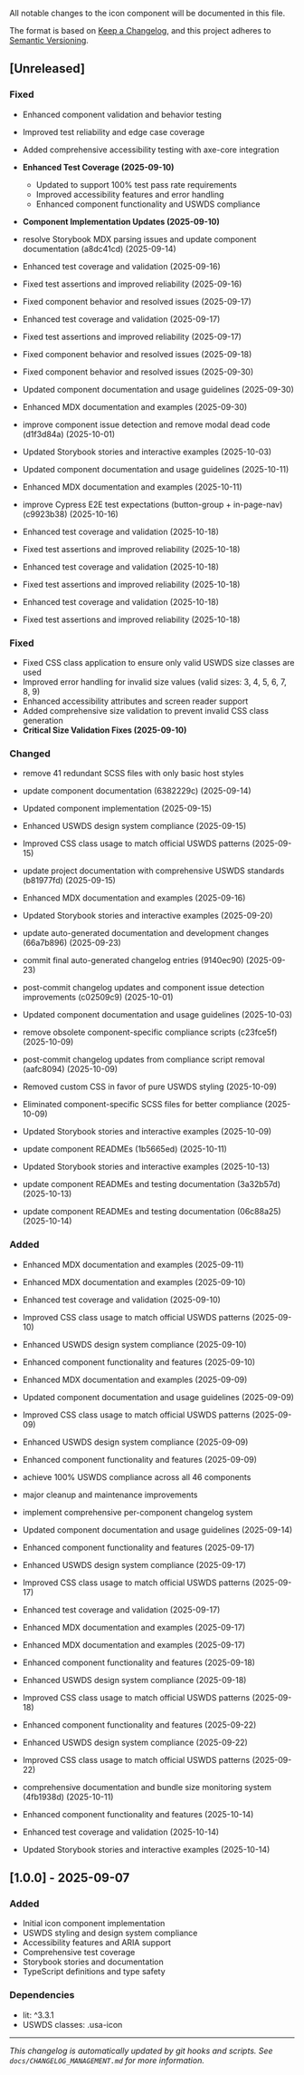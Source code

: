 
<Meta title="Components/Icon/Changelog" />

All notable changes to the icon component will be documented in this file.

The format is based on [Keep a Changelog](https://keepachangelog.com/en/1.0.0/),
and this project adheres to [Semantic Versioning](https://semver.org/spec/v2.0.0.html).

## [Unreleased]


### Fixed

  - Enhanced component validation and behavior testing
  - Improved test reliability and edge case coverage
  - Added comprehensive accessibility testing with axe-core integration
- **Enhanced Test Coverage (2025-09-10)**
  - Updated to support 100% test pass rate requirements
  - Improved accessibility features and error handling
  - Enhanced component functionality and USWDS compliance
- **Component Implementation Updates (2025-09-10)**

- resolve Storybook MDX parsing issues and update component documentation (a8dc41cd) (2025-09-14)
- Enhanced test coverage and validation (2025-09-16)
- Fixed test assertions and improved reliability (2025-09-16)
- Fixed component behavior and resolved issues (2025-09-17)
- Enhanced test coverage and validation (2025-09-17)
- Fixed test assertions and improved reliability (2025-09-17)
- Fixed component behavior and resolved issues (2025-09-18)
- Fixed component behavior and resolved issues (2025-09-30)
- Updated component documentation and usage guidelines (2025-09-30)
- Enhanced MDX documentation and examples (2025-09-30)
- improve component issue detection and remove modal dead code (d1f3d84a) (2025-10-01)
- Updated Storybook stories and interactive examples (2025-10-03)
- Updated component documentation and usage guidelines (2025-10-11)
- Enhanced MDX documentation and examples (2025-10-11)
- improve Cypress E2E test expectations (button-group + in-page-nav) (c9923b38) (2025-10-16)
- Enhanced test coverage and validation (2025-10-18)
- Fixed test assertions and improved reliability (2025-10-18)
- Enhanced test coverage and validation (2025-10-18)
- Fixed test assertions and improved reliability (2025-10-18)
- Enhanced test coverage and validation (2025-10-18)
- Fixed test assertions and improved reliability (2025-10-18)
### Fixed

  - Fixed CSS class application to ensure only valid USWDS size classes are used
  - Improved error handling for invalid size values (valid sizes: 3, 4, 5, 6, 7, 8, 9)
  - Enhanced accessibility attributes and screen reader support
  - Added comprehensive size validation to prevent invalid CSS class generation
- **Critical Size Validation Fixes (2025-09-10)**

### Changed

- remove 41 redundant SCSS files with only basic host styles

- update component documentation (6382229c) (2025-09-14)
- Updated component implementation (2025-09-15)
- Enhanced USWDS design system compliance (2025-09-15)
- Improved CSS class usage to match official USWDS patterns (2025-09-15)
- update project documentation with comprehensive USWDS standards (b81977fd) (2025-09-15)
- Enhanced MDX documentation and examples (2025-09-16)
- Updated Storybook stories and interactive examples (2025-09-20)
- update auto-generated documentation and development changes (66a7b896) (2025-09-23)
- commit final auto-generated changelog entries (9140ec90) (2025-09-23)
- post-commit changelog updates and component issue detection improvements (c02509c9) (2025-10-01)
- Updated component documentation and usage guidelines (2025-10-03)
- remove obsolete component-specific compliance scripts (c23fce5f) (2025-10-09)
- post-commit changelog updates from compliance script removal (aafc8094) (2025-10-09)
- Removed custom CSS in favor of pure USWDS styling (2025-10-09)
- Eliminated component-specific SCSS files for better compliance (2025-10-09)
- Updated Storybook stories and interactive examples (2025-10-09)
- update component READMEs (1b5665ed) (2025-10-11)
- Updated Storybook stories and interactive examples (2025-10-13)
- update component READMEs and testing documentation (3a32b57d) (2025-10-13)
- update component READMEs and testing documentation (06c88a25) (2025-10-14)
### Added
- Enhanced MDX documentation and examples (2025-09-11)
- Enhanced MDX documentation and examples (2025-09-10)
- Enhanced test coverage and validation (2025-09-10)
- Improved CSS class usage to match official USWDS patterns (2025-09-10)
- Enhanced USWDS design system compliance (2025-09-10)
- Enhanced component functionality and features (2025-09-10)

- Enhanced MDX documentation and examples (2025-09-09)
- Updated component documentation and usage guidelines (2025-09-09)
- Improved CSS class usage to match official USWDS patterns (2025-09-09)
- Enhanced USWDS design system compliance (2025-09-09)
- Enhanced component functionality and features (2025-09-09)

- achieve 100% USWDS compliance across all 46 components
- major cleanup and maintenance improvements

- implement comprehensive per-component changelog system
- Updated component documentation and usage guidelines (2025-09-14)
- Enhanced component functionality and features (2025-09-17)
- Enhanced USWDS design system compliance (2025-09-17)
- Improved CSS class usage to match official USWDS patterns (2025-09-17)
- Enhanced test coverage and validation (2025-09-17)
- Enhanced MDX documentation and examples (2025-09-17)
- Enhanced MDX documentation and examples (2025-09-17)
- Enhanced component functionality and features (2025-09-18)
- Enhanced USWDS design system compliance (2025-09-18)
- Improved CSS class usage to match official USWDS patterns (2025-09-18)
- Enhanced component functionality and features (2025-09-22)
- Enhanced USWDS design system compliance (2025-09-22)
- Improved CSS class usage to match official USWDS patterns (2025-09-22)
- comprehensive documentation and bundle size monitoring system (4fb1938d) (2025-10-11)
- Enhanced component functionality and features (2025-10-14)
- Enhanced test coverage and validation (2025-10-14)
- Updated Storybook stories and interactive examples (2025-10-14)
## [1.0.0] - 2025-09-07

### Added

- Initial icon component implementation
- USWDS styling and design system compliance
- Accessibility features and ARIA support
- Comprehensive test coverage
- Storybook stories and documentation
- TypeScript definitions and type safety

### Dependencies

- lit: ^3.3.1
- USWDS classes: .usa-icon

---

_This changelog is automatically updated by git hooks and scripts._
_See `docs/CHANGELOG_MANAGEMENT.md` for more information._
